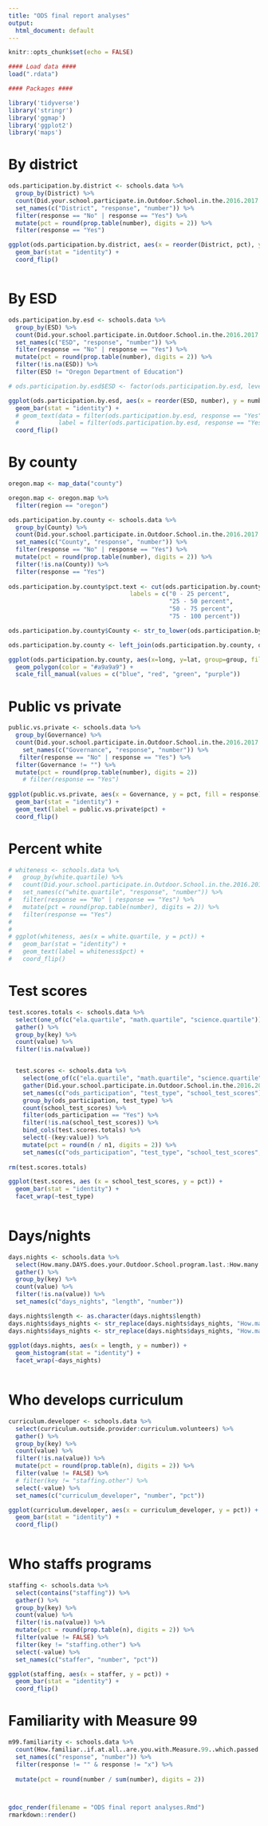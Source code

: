 ```yaml
---
title: "ODS final report analyses"
output:
  html_document: default
---
```


```r
knitr::opts_chunk$set(echo = FALSE)
```

```r
#### Load data ####
load(".rdata")

#### Packages ####

library('tidyverse')
library('stringr')
library('ggmap')
library('ggplot2')
library('maps')
```

# By district
```r


ods.participation.by.district <- schools.data %>%
  group_by(District) %>%
  count(Did.your.school.participate.in.Outdoor.School.in.the.2016.2017.school.year.) %>%
  set_names(c("District", "response", "number")) %>%
  filter(response == "No" | response == "Yes") %>%
  mutate(pct = round(prop.table(number), digits = 2)) %>%
  filter(response == "Yes")

ggplot(ods.participation.by.district, aes(x = reorder(District, pct), y = pct)) +
  geom_bar(stat = "identity") +
  coord_flip() 



```

# By ESD
```r
ods.participation.by.esd <- schools.data %>%
  group_by(ESD) %>%
  count(Did.your.school.participate.in.Outdoor.School.in.the.2016.2017.school.year.) %>%
  set_names(c("ESD", "response", "number")) %>%
  filter(response == "No" | response == "Yes") %>%
  mutate(pct = round(prop.table(number), digits = 2)) %>%
  filter(!is.na(ESD)) %>%
  filter(ESD != "Oregon Department of Education")

# ods.participation.by.esd$ESD <- factor(ods.participation.by.esd, levels = as.character(ods.participation.by.esd$ESD))

ggplot(ods.participation.by.esd, aes(x = reorder(ESD, number), y = number, fill = response)) +
  geom_bar(stat = "identity") +
  # geom_text(data = filter(ods.participation.by.esd, response == "Yes"),
  #           label = filter(ods.participation.by.esd, response == "Yes")$pct) +
  coord_flip() 

```

# By county 
```r
oregon.map <- map_data("county")

oregon.map <- oregon.map %>%
  filter(region == "oregon")

ods.participation.by.county <- schools.data %>%
  group_by(County) %>%
  count(Did.your.school.participate.in.Outdoor.School.in.the.2016.2017.school.year.) %>%
  set_names(c("County", "response", "number")) %>%
  filter(response == "No" | response == "Yes") %>%
  mutate(pct = round(prop.table(number), digits = 2)) %>%
  filter(!is.na(County)) %>%
  filter(response == "Yes")
  
ods.participation.by.county$pct.text <- cut(ods.participation.by.county$pct, breaks = seq(0,1, by = .25),
                                  labels = c("0 - 25 percent", 
                                             "25 - 50 percent",
                                             "50 - 75 percent",
                                             "75 - 100 percent"))

ods.participation.by.county$County <- str_to_lower(ods.participation.by.county$County)

ods.participation.by.county <- left_join(ods.participation.by.county, oregon.map, by = c("County" = "subregion"))

ggplot(ods.participation.by.county, aes(x=long, y=lat, group=group, fill = factor(pct.text))) +
  geom_polygon(color = "#a9a9a9") +
  scale_fill_manual(values = c("blue", "red", "green", "purple")) 


```

# Public vs private

```r
public.vs.private <- schools.data %>%
  group_by(Governance) %>%
  count(Did.your.school.participate.in.Outdoor.School.in.the.2016.2017.school.year.) %>%
    set_names(c("Governance", "response", "number")) %>%
   filter(response == "No" | response == "Yes") %>%
  filter(Governance != "") %>%
  mutate(pct = round(prop.table(number), digits = 2)) 
    # filter(response == "Yes")
  
ggplot(public.vs.private, aes(x = Governance, y = pct, fill = response)) +
  geom_bar(stat = "identity") +
  geom_text(label = public.vs.private$pct) +
  coord_flip() 

```


# Percent white

```r
# whiteness <- schools.data %>%
#   group_by(white.quartile) %>%
#   count(Did.your.school.participate.in.Outdoor.School.in.the.2016.2017.school.year.) %>%
#   set_names(c("white.quartile", "response", "number")) %>%
#   filter(response == "No" | response == "Yes") %>%
#   mutate(pct = round(prop.table(number), digits = 2)) %>%
#   filter(response == "Yes") 
#   
#   
# ggplot(whiteness, aes(x = white.quartile, y = pct)) +
#   geom_bar(stat = "identity") +
#   geom_text(label = whiteness$pct) +
#   coord_flip() 

```

# Test scores
```r

test.scores.totals <- schools.data %>%
  select(one_of(c("ela.quartile", "math.quartile", "science.quartile"))) %>%
  gather() %>%
  group_by(key) %>%
  count(value) %>%
  filter(!is.na(value))


  test.scores <- schools.data %>%
    select(one_of(c("ela.quartile", "math.quartile", "science.quartile", "Did.your.school.participate.in.Outdoor.School.in.the.2016.2017.school.year."))) %>%
    gather(Did.your.school.participate.in.Outdoor.School.in.the.2016.2017.school.year.) %>%
    set_names(c("ods_participation", "test_type", "school_test_scores")) %>%
    group_by(ods_participation, test_type) %>%
    count(school_test_scores) %>%
    filter(ods_participation == "Yes") %>%
    filter(!is.na(school_test_scores)) %>%
    bind_cols(test.scores.totals) %>%
    select(-(key:value)) %>%
    mutate(pct = round(n / n1, digits = 2)) %>%
    set_names(c("ods_participation", "test_type", "school_test_scores", "number_who_did_ods", "number_total", "pct")) 
   
rm(test.scores.totals)

ggplot(test.scores, aes (x = school_test_scores, y = pct)) +
  geom_bar(stat = "identity") +
  facet_wrap(~test_type) 
  

```

# Days/nights

```r

days.nights <- schools.data %>%
  select(How.many.DAYS.does.your.Outdoor.School.program.last.:How.many.NIGHTS.does.your.Outdoor.School.program.last.) %>%
  gather() %>%
  group_by(key) %>%
  count(value) %>%
  filter(!is.na(value)) %>%
  set_names(c("days_nights", "length", "number"))

days.nights$length <- as.character(days.nights$length)
days.nights$days_nights <- str_replace(days.nights$days_nights, "How.many.DAYS.does.your.Outdoor.School.program.last.", "Days")
days.nights$days_nights <- str_replace(days.nights$days_nights, "How.many.NIGHTS.does.your.Outdoor.School.program.last.", "Nights")
  
ggplot(days.nights, aes(x = length, y = number)) +
  geom_histogram(stat = "identity") +
  facet_wrap(~days_nights)
  
```


# Who develops curriculum

```r

curriculum.developer <- schools.data %>%
  select(curriculum.outside.provider:curriculum.volunteers) %>%
  gather() %>%
  group_by(key) %>%
  count(value) %>%
  filter(!is.na(value)) %>%
  mutate(pct = round(prop.table(n), digits = 2)) %>%
  filter(value != FALSE) %>%
  # filter(key != "staffing.other") %>%
  select(-value) %>%
  set_names(c("curriculum_developer", "number", "pct"))

ggplot(curriculum.developer, aes(x = curriculum_developer, y = pct)) +
  geom_bar(stat = "identity") +
  coord_flip()
  

```

# Who staffs programs

```r

staffing <- schools.data %>%
  select(contains("staffing")) %>%
  gather() %>%
  group_by(key) %>%
  count(value) %>%
  filter(!is.na(value)) %>%
  mutate(pct = round(prop.table(n), digits = 2)) %>%
  filter(value != FALSE) %>%
  filter(key != "staffing.other") %>%
  select(-value) %>%
  set_names(c("staffer", "number", "pct"))

ggplot(staffing, aes(x = staffer, y = pct)) +
  geom_bar(stat = "identity") +
  coord_flip()

```

# Familiarity with Measure 99 

```r

m99.familiarity <- schools.data %>%
  count(How.familiar..if.at.all..are.you.with.Measure.99..which.passed.in.November.2016.and.dedicates.funding.to.schools.to.send.students.to.Outdoor.School.) %>%
  set_names(c("response", "number")) %>%
  filter(response != "" & response != "x") %>%
  
  mutate(pct = round(number / sum(number), digits = 2))




```

```r
gdoc_render(filename = "ODS final report analyses.Rmd")
rmarkdown::render()
```


